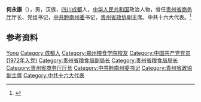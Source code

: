 '''何永康'''（{{bd|1943年|11月|}}），男，汉族，[[四川|四川]][[成都|成都]]人，[[中华人民共和国|中华人民共和国]]政治人物，曾任[[贵州省商务厅|贵州省商务厅]]厅长、党组书记，[[中共黔南州委|中共黔南州委]]书记，[[贵州省政协|贵州省政协]]副主席。中共十六大代表。<ref>{{Cite web|title=贵州省政协副主席  何永康|url=http://www.gz.xinhuanet.com/ztpd/gzzw/contents/ld-hyk.htm|accessdate=2020-07-09|work=新华网贵州频道|archiveurl=https://web.archive.org/web/20200101151259/http://www.gz.xinhuanet.com/ztpd/gzzw/contents/ld-hyk.htm|archivedate=2020-01-01|dead-url=no}}</ref>

== 参考资料 ==
{{reflist}}

{{中国人物小作品}}

{{Authority control}}
{{DEFAULTSORT:He何}}
[[Category:何姓|Yong]]
[[Category:成都人|Category:成都人]]
[[Category:郑州粮食学院校友|Category:郑州粮食学院校友]]
[[Category:中国共产党党员_(1972年入党)|Category:中国共产党党员 (1972年入党)]]
[[Category:贵州省粮食局副局长|Category:贵州省粮食局副局长]]
[[Category:贵州省粮食局局长|Category:贵州省粮食局局长]]
[[Category:贵州省商务厅厅长|Category:贵州省商务厅厅长]]
[[Category:中共黔南州委书记|Category:中共黔南州委书记]]
[[Category:貴州省政協副主席|Category:貴州省政協副主席]]
[[Category:中共十六大代表|Category:中共十六大代表]]